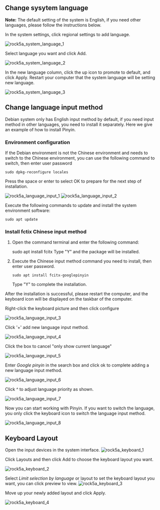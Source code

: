 ## Change sysytem language

**Note:** The default setting of the system is English, if you need other languages, please follow the instructions below.

In the system settings, click regional settings to add language.

![rock5a_system_language_1](/img/rock5a/rock5a_system_language_1.webp)

Select language you want and click Add.

![rock5a_system_language_2](/img/rock5a/rock5a_system_language_2.webp)

In the new language column, click the up icon to promote to default, and click Apply. Restart your computer that the system language will be setting new language.

![rock5a_system_language_3](/img/rock5a/rock5a_system_language_3.webp)

## Change language input method

Debian system only has English input method by default, if you need input method in other languages, you need to install it separately. Here we give an example of how to install Pinyin.

### Environment configuration

If the Debian environment is not the Chinese environment and needs to switch to the Chinese environment, you can use the following command to switch, then enter user password

    sudo dpkg-reconfigure locales

Press the space or enter to select OK to prepare for the next step of installation.

![rock5a_language_input_1](/img/rock5a/rock5a_language_input_1.webp)
![rock5a_language_input_2](/img/rock5a/rock5a_language_input_2.webp)

Execute the following commands to update and install the system environment software:

    sudo apt update

### Install fctix Chinese input method

1.  Open the command terminal and enter the following command:

    sudo apt install fcitx
    Type "Y" and the package will be installed.

2.  Execute the Chinese input method command you need to install, then enter user password.

        sudo apt install fcitx-googlepinyin

    Type "Y" to complete the installation.

After the installation is successful, please restart the computer, and the keyboard icon will be displayed on the taskbar of the computer.

Right-click the keyboard picture and then click configure

![rock5a_language_input_3](/img/rock5a/rock5a_language_input_3.webp)

Click '+' add new language input method.

![rock5a_language_input_4](/img/rock5a/rock5a_language_input_4.webp)

Click the box to cancel "only show current language"

![rock5a_language_input_5](/img/rock5a/rock5a_language_input_5.webp)

Enter _Google pinyin_ in the search box and click ok to complete adding a new language input method.

![rock5a_language_input_6](/img/rock5a/rock5a_language_input_6.webp)

Click ^ to adjust language priority as shown.

![rock5a_language_input_7](/img/rock5a/rock5a_language_input_7.webp)

Now you can start working with Pinyin. If you want to switch the language, you only click the keyboard icon to switch the language input method.

![rock5a_language_input_8](/img/rock5a/rock5a_language_input_8.webp)

## Keyboard Layout

Open the input devices in the system interface.
![rock5a_keyboard_1](/img/rock5a/rock5a_keyboard_1.webp)

Click Layouts and then click Add to choose the keyboard layout you want.

![rock5a_keyboard_2](/img/rock5a/rock5a_keyboard_2.webp)

Select _Limit selection by language_ or layout to set the keyboard layout you want, you can click preview to view.
![rock5a_keyboard_3](/img/rock5a/rock5a_keyboard_3.webp)

Move up your newly added layout and click Apply.

![rock5a_keyboard_4](/img/rock5a/rock5a_keyboard_4.webp)
